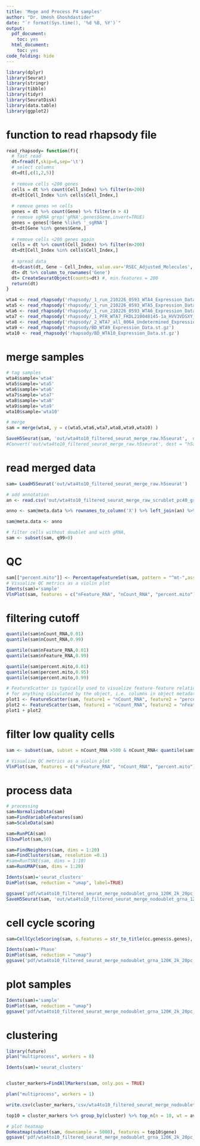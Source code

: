 ```yaml
---
title: 'Mege and Process P4 samples'
author: "Dr. Umesh Ghoshdastider"
date: "`r format(Sys.time(), '%d %B, %Y')`"
output:
  pdf_document:
    toc: yes
  html_document:
    toc: yes
code_folding: hide
---
```


```r
library(dplyr)
library(Seurat)
library(stringr)
library(tibble)
library(tidyr)
library(SeuratDisk)
library(data.table)
library(ggplot2)

```

# function to read rhapsody file 
```r
read_rhapsody= function(f){
  # fast read
  dt=fread(f,skip=6,sep='\t')
  # select columns
  dt=dt[,c(1,2,5)]
  
  # remove cells <200 genes
  cells = dt %>% count(Cell_Index) %>% filter(n>200)
  dt=dt[Cell_Index %in% cells$Cell_Index,]
  
  # remove genes >n cells
  genes = dt %>% count(Gene) %>% filter(n > 4)
  # remove sgRNA grep('gRNA',genes$Gene,invert=TRUE)
  genes = genes[!Gene %like% '_sgRNA']
  dt=dt[Gene %in% genes$Gene,]
  
  # remove cells <200 genes again
  cells = dt %>% count(Cell_Index) %>% filter(n>200)
  dt=dt[Cell_Index %in% cells$Cell_Index,]
  
  # spread data
  dt=dcast(dt, Gene ~ Cell_Index, value.var='RSEC_Adjusted_Molecules', fill=0)
  dt= dt %>% column_to_rownames('Gene')
  dt= CreateSeuratObject(counts=dt) #, min.features = 200
  return(dt)
}

wta4 <- read_rhapsody('rhapsody/_1_run_210226_0593_WTA4_Expression_Data.st.gz')
wta5 <- read_rhapsody('rhapsody/_1_run_210226_0593_WTA5_Expression_Data.st.gz')
wta6 <- read_rhapsody('rhapsody/_1_run_210226_0593_WTA6_Expression_Data.st.gz')
wta7 <- read_rhapsody('rhapsody/_1_PFR_WTA7_FKDL210048145-1a_HVV3VDSXY_Expression_Data.st.gz')
wta8 <- read_rhapsody('rhapsody/_2_WTA7_all_0064_Undetermined_Expression_Data.st.gz')
wta9 <- read_rhapsody('rhapsody/BD_WTA9_Expression_Data.st.gz')
wta10 <- read_rhapsody('rhapsody/BD_WTA10_Expression_Data.st.gz')

```

# merge samples
```r
# tag samples
wta4$sample='wta4'
wta5$sample='wta5'
wta6$sample='wta6'
wta7$sample='wta7'
wta8$sample='wta8'
wta9$sample='wta9'
wta10$sample='wta10'

# merge
sam = merge(wta4, y = c(wta5,wta6,wta7,wta8,wta9,wta10) )

SaveH5Seurat(sam, 'out/wta4to10_filtered_seurat_merge_raw.h5seurat',  overwrite = TRUE )
#Convert('out/wta4to10_filtered_seurat_merge_raw.h5seurat', dest = "h5ad", overwrite = TRUE)


```

# read merged data
```r
sam= LoadH5Seurat('out/wta4to10_filtered_seurat_merge_raw.h5seurat')

# add annotation
an <- read.csv('out/wta4to10_filtered_seurat_merge_raw_scrublet_pc40_grna_anno_q99_nodoublet.csv')

anno <- sam@meta.data %>% rownames_to_column('X') %>% left_join(an) %>% column_to_rownames('X')

sam@meta.data <- anno

# filter cells without doublet and with gRNA, 
sam <- subset(sam, q99>0)

```

# QC 
```r
sam[["percent.mito"]] <- PercentageFeatureSet(sam, pattern = "^mt-",assay='RNA')
# Visualize QC metrics as a violin plot
Idents(sam)='sample'
VlnPlot(sam, features = c("nFeature_RNA", "nCount_RNA", "percent.mito"), ncol = 3, pt.size = 0)
```

# filtering cutoff
```r
quantile(sam$nCount_RNA,0.01)
quantile(sam$nCount_RNA,0.99) 

quantile(sam$nFeature_RNA,0.01)
quantile(sam$nFeature_RNA,0.99) 

quantile(sam$percent.mito,0.01)
quantile(sam$percent.mito,0.95)
quantile(sam$percent.mito,0.99) 
```

```r
# FeatureScatter is typically used to visualize feature-feature relationships, but can be used
# for anything calculated by the object, i.e. columns in object metadata, PC scores etc.
plot1 <- FeatureScatter(sam, feature1 = "nCount_RNA", feature2 = "percent.mito")
plot2 <- FeatureScatter(sam, feature1 = "nCount_RNA", feature2 = "nFeature_RNA")
plot1 + plot2
```

# filter low quality cells
```r
sam <- subset(sam, subset = nCount_RNA >500 & nCount_RNA< quantile(sam$nCount_RNA,0.99) & percent.mito < 20)

# Visualize QC metrics as a violin plot
VlnPlot(sam, features = c("nFeature_RNA", "nCount_RNA", "percent.mito"), ncol = 3, pt.size = 0)
```

# process data
```r
# processing
sam=NormalizeData(sam) 
sam=FindVariableFeatures(sam)
sam=ScaleData(sam)

sam=RunPCA(sam)
ElbowPlot(sam,50)
```

```r
sam=FindNeighbors(sam, dims = 1:20)
sam=FindClusters(sam, resolution =0.1)
#sam=RunTSNE(sam, dims = 1:10)
sam=RunUMAP(sam, dims = 1:20)

Idents(sam)='seurat_clusters'
DimPlot(sam, reduction = "umap", label=TRUE)

ggsave('pdf/wta4to10_filtered_seurat_merge_nodoublet_grna_120K_2k_20pc_10res_grna_umap.pdf,',width = 10)
SaveH5Seurat(sam, 'out/wta4to10_filtered_seurat_merge_nodoublet_grna_120K_2k_20pc_10res_grna_processed.h5seurat',  overwrite = TRUE )
```


# cell cycle scoring
```r
sam=CellCycleScoring(sam, s.features = str_to_title(cc.genes$s.genes), g2m.features = str_to_title(cc.genes$g2m.genes) )

Idents(sam)='Phase'
DimPlot(sam, reduction = "umap")
ggsave('pdf/wta4to10_filtered_seurat_merge_nodoublet_grna_120K_2k_20pc_10res_umap_cell_cycle.pdf', width = 10)
```

# plot samples
```r
Idents(sam)='sample'
DimPlot(sam, reduction = "umap")
ggsave('pdf/wta4to10_filtered_seurat_merge_nodoublet_grna_120K_2k_20pc_10res_umap_sample.pdf', width = 10)
```


# clustering
```r
library(future)
plan("multiprocess", workers = 8)

Idents(sam)='seurat_clusters'


cluster_markers=FindAllMarkers(sam, only.pos = TRUE)

plan("multiprocess", workers = 1)

write.csv(cluster_markers,'csv/wta4to10_filtered_seurat_merge_nodoublet_grna_120K_2k_20pc_10res_heatmap_markers.csv')

top10 = cluster_markers %>% group_by(cluster) %>% top_n(n = 10, wt = avg_log2FC) 

# plot heatmap
DoHeatmap(subset(sam, downsample = 5000), features = top10$gene)
ggsave('pdf/wta4to10_filtered_seurat_merge_nodoublet_grna_120K_2k_20pc_10res_heatmap_top10.pdf',width =20, height = 20)


```


